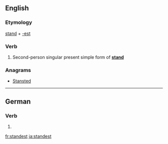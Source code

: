 ==English==

===Etymology===
[[stand]] + [[-est]]

===Verb===
{{en-verb form}}

# {{context|archaic|lang=en}} Second-person singular present simple form of '''[[stand]]'''

===Anagrams===
* [[Stansted#English|Stansted]]

----

==German==

===Verb===
{{head|de|verb form}}

# {{de-verb form of|stehen|2|s|v}}

[[fr:standest]]
[[ja:standest]]